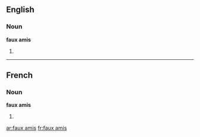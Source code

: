 ==English==

===Noun===
'''faux amis'''

# {{plural of|[[faux ami]]}}

----

==French==

===Noun===
'''faux amis''' {{m|p}}

# {{plural of|[[faux-ami]]|lang=French}}

[[ar:faux amis]]
[[fr:faux amis]]